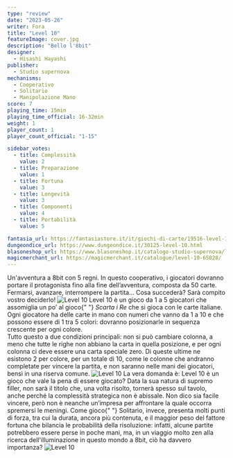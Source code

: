 ```yaml
---
type: "review"
date: "2023-05-26"
writer: Fora
title: "Level 10"
featureImage: cover.jpg
description: "Bello l'8bit"
designer:
  - Hisashi Hayashi
publisher:
  - Studio supernova
mechanisms:
  - Cooperativo
  - Solitario
  - Manipolazione Mano
score: 7
playing_time: 15min
playing_time_official: 16-32min
weight: 1
player_count: 1
player_count_official: "1-15"

sidebar_votes:
  - title: Complessità
    value: 2
  - title: Preparazione
    value: 1
  - title: Fortuna
    value: 3
  - title: Longevità
    value: 3
  - title: Componenti
    value: 4
  - title: Portabilità
    value: 5

fantasia_url: https://fantasiastore.it/it/giochi-di-carte/19516-level-10.html
dungeondice_url: https://www.dungeondice.it/30125-level-10.html
blasoneshop_url: https://www.blasoneshop.it/catalogo-studio-supernova/level-10-91-3165
magicmerchant_url: https://magicmerchant.it/catalogue/level-10-65028/
---
```


<Setting>
  Un'avventura a 8bit con 5 regni. In questo cooperativo, i giocatori dovranno
  portare il protagonista fino alla fine dell’avventura, composta da 50 carte.
  Fermarsi, avanzare, interrompere la partita... Cosa succederà? Sarà compito
  vostro deciderlo!
</Setting>

<img src="./game1.jpg" alt="Level 10" />

<Rules>
  Level 10 è un gioco da 1 a 5 giocatori che assomiglia un po’ al gioco{" "}
  <em>Scarta i Re</em> che si gioca con le carte italiane. Ogni giocatore ha
  delle carte in mano con numeri che vanno da 1 a 10 e che possono essere di 1
  tra 5 colori: dovranno posizionarle in sequenza crescente per ogni colore.
  <br />
  Tutto questo a due condizioni principali: non si può cambiare colonna, a meno
  che tutte le righe non abbiano la carta in quella posizione, e per ogni
  colonna ci deve essere una carta speciale zero. Di queste ultime ne esistono 2
  per colore, per un totale di 10, come le colonne che andranno completate per
  vincere la partita, e non saranno nelle mani dei giocatori, bensì in una
  riserva comune.
</Rules>

<img src="./game2.jpg" alt="Level 10" />

<Feedback>
  La vera domanda è: Level 10 è un gioco che vale la pena di essere giocato?
  Data la sua natura di supremo filler, non sarà il titolo che, una volta
  risolto, tornerà spesso sul tavolo, anche perché la complessità strategica non
  è abissale. Non dico sia facile vincere, però non è neanche un’impresa per
  affrontare la quale occorra spremersi le meningi. Come gioco{" "}
  <Link to="/mechanism/solitario">Solitario</Link>, invece, presenta molti punti
  di forza, tra cui la durata, ancora più contenuta, e il maggior peso del
  fattore fortuna che bilancia le probabilità della risoluzione: infatti, alcune
  partite potrebbero essere perse in poche mani, ma, in un viaggio molto zen
  alla ricerca dell'illuminazione in questo mondo a 8bit, ciò ha davvero
  importanza?
</Feedback>

<img src="./game3.jpg" alt="Level 10" />
